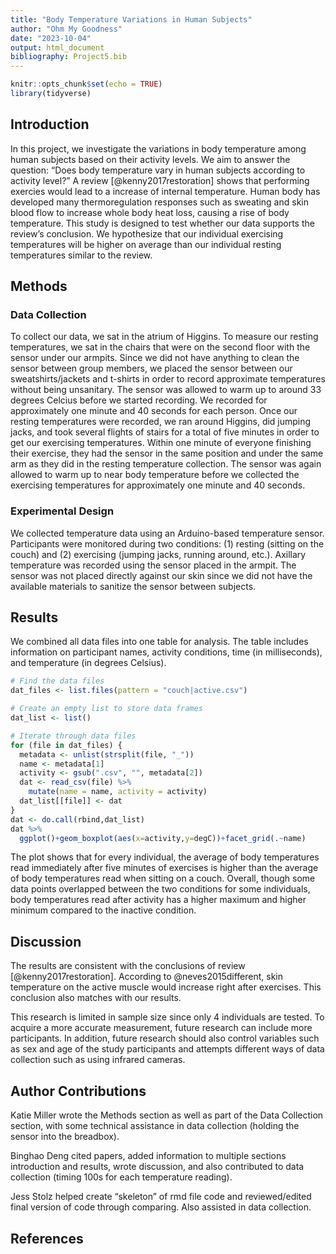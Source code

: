 ```yaml
---
title: "Body Temperature Variations in Human Subjects"
author: "Ohm My Goodness"
date: "2023-10-04"
output: html_document
bibliography: Project5.bib
---
```

```r
knitr::opts_chunk$set(echo = TRUE)
library(tidyverse)

```

## Introduction
In this project, we investigate the variations in body temperature among human subjects based on their activity levels. We aim to answer the question: "Does body temperature vary in human subjects according to activity level?" A review [@kenny2017restoration] shows that performing exercies would lead to a increase of internal temperature. Human body has developed many thermoregulation responses such as sweating and skin blood flow to increase whole body heat loss, causing a rise of body temperature. This study is designed to test whether our data supports the review's conclusion. We hypothesize that our individual exercising temperatures will be higher on average than our individual resting temperatures similar to the review.


## Methods
### Data Collection
To collect our data, we sat in the atrium of Higgins. To measure our resting temperatures, we sat in the chairs that were on the second floor with the sensor under our armpits. Since we did not have anything to clean the sensor between group members, we placed the sensor between our sweatshirts/jackets and t-shirts in order to record approximate temperatures without being unsanitary. The sensor was allowed to warm up to around 33 degrees Celcius before we started recording. We recorded for approximately one minute and 40 seconds for each person. Once our resting temperatures were recorded, we ran around Higgins, did jumping jacks, and took several flights of stairs for a total of five minutes in order to get our exercising temperatures. Within one minute of everyone finishing their exercise, they had the sensor in the same position and under the same arm as they did in the resting temperature collection. The sensor was again allowed to warm up to near body temperature before we collected the exercising temperatures for approximately one minute and 40 seconds.  

### Experimental Design
We collected temperature data using an Arduino-based temperature sensor. Participants were monitored during two conditions: (1) resting (sitting on the couch) and (2) exercising (jumping jacks, running around, etc.). Axillary temperature was recorded using the sensor placed in the armpit. The sensor was not placed directly against our skin since we did not have the available materials to sanitize the sensor between subjects.

## Results

We combined all data files into one table for analysis. The table includes information on participant names, activity conditions, time (in milliseconds), and temperature (in degrees Celsius).

```r

# Find the data files
dat_files <- list.files(pattern = "couch|active.csv")

# Create an empty list to store data frames
dat_list <- list()

# Iterate through data files
for (file in dat_files) {
  metadata <- unlist(strsplit(file, "_"))
  name <- metadata[1]
  activity <- gsub(".csv", "", metadata[2])
  dat <- read_csv(file) %>%
    mutate(name = name, activity = activity)
  dat_list[[file]] <- dat
}
dat <- do.call(rbind,dat_list)
dat %>% 
  ggplot()+geom_boxplot(aes(x=activity,y=degC))+facet_grid(.~name)
```

The plot shows that for every individual, the average of body temperatures read immediately after five minutes of exercises is higher than the average of body temperatures read when sitting on a couch. Overall, though some data points overlapped between the two conditions for some individuals, body temperatures read after activity has a higher maximum and higher minimum compared to the inactive condition.

## Discussion

The results are consistent with the conclusions of review [@kenny2017restoration]. According to @neves2015different, skin temperature on the active muscle would increase right after exercises. This conclusion also matches with our results.   

This research is limited in sample size since only 4 individuals are tested. To acquire a more accurate measurement, future research can include more participants. In addition, future research should also control variables such as sex and age of the study participants and attempts different ways of data collection such as using infrared cameras. 

## Author Contributions

Katie Miller wrote the Methods section as well as part of the Data Collection section, with some technical assistance in data collection (holding the sensor into the breadbox). 

Binghao Deng cited papers, added information to multiple sections introduction and results, wrote discussion, and also contributed to data collection (timing 100s for each temperature reading).

Jess Stolz helped create "skeleton" of rmd file code and reviewed/edited final version of code through comparing.  Also assisted in data collection. 

## References